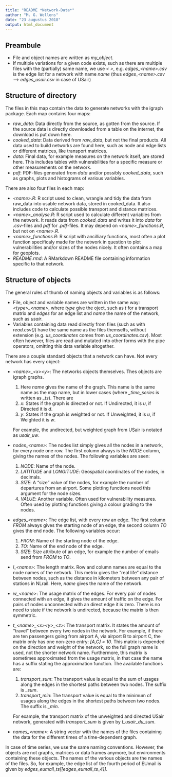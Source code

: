 ```yaml
--- 
title: "README *Network-Data*" 
author: "M. G. Wellens" 
date: "23 augustus 2018" 
output: html_document 
---
```



## Preambule

 - File and object names are written as *my_object*. 
 - If multiple variations for a given code exists, such as there are multiple files with the (partially) same name, we use *&lt; >*, e.g. *edges_&lt;name>.csv* is the edge list for a network with name *name* (thus *edges_&lt;name>.csv* --> *edges_usair.csv* in case of USair) 
 
## Structure of directory

The files in this map contain the data to generate networks with the igraph package. Each map contains four maps: 

+ *raw\_data*: Data directly from the source, as gotten from the source. If the source data is directly downloaded from a table on the internet, the download is put down here.
+ *cooked\_data*: Data derived from *raw\_data*, but not the final products. All data used to build networks are found here, such as node and edge lists or different matrices, like transport matrices. 
+ *data*: Final data, for example measures on the network itself, are stored here. This includes tables with vulnerabilities for a specific measure or other measurements on the network. 
+ *pdf*: PDF-files generated from *data* and/or possibly *cooked\_data*, such as graphs, plots and histograms of various variables. 

There are also four files in each map:

+ *&lt;name>\.R*: R script used to clean, wrangle and tidy the data from raw_data into usable network data, stored in cooked_data. It also includes code to calculate possible transport and distance matrices.
+ *&lt;name>\_analyse\.R*: R script used to calculate different variables from the network. It reads data from *cooked\_data* and writes it into *data* for *\.csv*-files and *pdf* for *\.pdf*-files. It may depend on *&lt;name>\_functions\.R*, but not on *&lt;name>\.R*.
+ *&lt;name>\_functions\.R*: R script with ancilliary functions, most often a plot function specificaly made for the network in question to plot vulnerabilities and/or sizes of the nodes nicely. It often contains a map for geoplots.
+ *README.rmd*: A RMarkdown README file containing information specific to that network.

## Structure of objects

The general rules of thumb of naming objects and variables is as follows:

+ File, object and variable names are written in the same way: *&lt;type>\_&lt;name>*, where *type* give the oject, such as *t* for a transport matrix and *edges* for an edge list and *name* the name of the network, such as *usair*.
+ Variables containing data read directly from files (such as with *read\.csv\(\)*) have the same name as the files themselfs, without extension (e.g. *us_coordinates* comes from *us\_coordinates.csv*). Most often however, files are read and mutated into other forms with the pipe operators, omitting this data variable altogether.

There are a couple standard objects that a network can have. Not every network has every object:

+ *&lt;name>\_&lt;x>&lt;y>*: The networks objects themselves. Thes objects are igraph graphs. 
    1. Here *name* gives the name of the graph. This name is the same name as the map name, but in lower cases (where *\_time\_series* is written as *\_ts*). There are  
    2. *x*: States if the graph is directed or not. If Undirected, it is *u*, if Directed it is *d*.
    3. *y*: States if the graph is weighted or not. If Unweighted, it is *u*, if Weighted it is *w*.
    
   For example, the undirected, but weighted graph from USair is notated as *usair\_uw*. 
   
+ *nodes\_&lt;name>*: The nodes list simply gives all the nodes in a network, for every node one row. The first column always is the *NODE* column, giving the names of the nodes. The following variables are seen:
    1. *NODE*: Name of the node.
    2. *LATITUDE* and *LONGITUDE*: Geospatial coordinates of the nodes, in decimals. 
    3. *SIZE*: A "size" value of the nodes, for example the number of departures from an airport. Some plotting functions need this argument for the node sizes.
    4. *VALUE*: Another variable. Often used for vulnerability measures. Often used by plotting functions giving a colour grading to the nodes.
+ *edges\_&lt;name>*: The edge list, with every row an edge. The first column *FROM* always gives the starting node of an edge, the second column *TO* gives the end node. The following variables occur:
    1. *FROM*: Name of the starting node of the edge.
    2. *TO*: Name of the end node of the edge.
    3. *SIZE*: Size attribute of an edge, for example the number of emails send from *FROM* to *TO*. 
+ *l\_&lt;name>*: The length matrix. Row and column names are equal to the node names of the network. This metrix gives the "real life" distance between nodes, such as the distance in kilometers between any pair of stations in NLrail. Here, *name* gives the name of the network. 
+ *w\_&lt;name>*: The usage matrix of the edges. For every pair of nodes connected with an edge, it gives the amount of traffic on the edge. For pairs of nodes unconnected with an direct edge it is zero. There is no need to state if the network is undirected, because the matrix is then symmetric.
+ *t\_&lt;name>\_&lt;x>&lt;y>\_&lt;z>*: The transport matrix. It states the amount of "travel" between every two nodes in the network. For example, if there are ten passengers going from airport A, via airport B to airport C, the matrix only has one non-zero entry: *[A,C] = 10*. This matrix is depended on the direction and weight of the network, so the full graph name is used, not the shorter network name. Furthermore, this matrix is sometimes approximated from the usage matrix, in that case the name has a suffix stating the approximation function. The available functions are:

    1. *transport\_sum*: The transport value is equal to the sum of usages along the edges in the shortest paths between two nodes. The suffix is *\_sum*.
    2. *transport\_min*: The transport value is equal to the minimum of usages along the edges in the shortest paths between two nodes. The suffix is *\_min*.
    
   For example, the transport matrix of the unweighted and directed USair network, generated with *transport\_sum* is given by *t\_usair\_du\_sum*.

+ *names_&lt;name>*: A string vector with the names of the files containing the data for the different times of a time-dependent graph. 
    
In case of time series, we use the same naming conventions. However, the objects are not graphs, matrices or data frames anymore, but environments containing these objects. The names of the various objects are the names of the files. So, for example, the edge list of the fourth period of EUmail is given by *edges\_eumail\_ts[[edges\_eumail\_ts\_4]]*. 




































